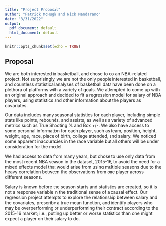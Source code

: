 ```yaml
---
title: "Project Proposal"
author: "Patrick McHugh and Nick Mandarano"
date: "3/31/2022"
output:
  pdf_document: default
  html_document: default
---
```


```r
knitr::opts_chunk$set(echo = TRUE)
```

## Proposal

We are both interested in basketball, and chose to do an NBA-related project. Not surprisingly, we are not the only people interested in basketball, and countless statistical analyses of basketball data have been done on a plethora of platforms with a variety of goals. We attempted to come up with an original approach and decided to fit a regression model for salary of NBA players, using statistics and other information about the players as covariates.

Our data includes many seasonal statistics for each player, including simple stats like points, rebounds, and assists, as well as a variety of advanced metrics such as True Shooting % and Box +/-. We also have access to some personal information for each player, such as team, position, height, weight, age, race, place of birth, college attended, and salary. We noticed some apparent inaccuracies in the race variable but all others will be under consideration for the model.

We had access to data from many years, but chose to use only data from the most recent NBA season in the dataset, 2015-16, to avoid the need for a mixed effects model that would arise from using multiple seasons due to the heavy correlation between the observations from one player across different seasons.

Salary is known before the season starts and statistics are created, so it is not a response variable in the traditional sense of a causal effect. Our regression project attempts to explore the relationship between salary and the covariates, prescribe a true mean function, and identify players who may be overperforming or underperforming their contract according to the 2015-16 market; i.e., putting up better or worse statistics than one might expect a player on their salary to do.

